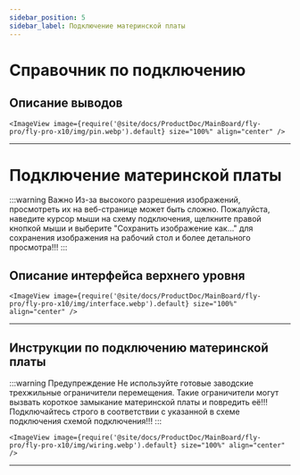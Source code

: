 ```yaml
---
sidebar_position: 5
sidebar_label: Подключение материнской платы
---
```




# Справочник по подключению
## Описание выводов
    <ImageView image={require('@site/docs/ProductDoc/MainBoard/fly-pro/fly-pro-x10/img/pin.webp').default} size="100%" align="center" />
---

# Подключение материнской платы

:::warning Важно
  Из-за высокого разрешения изображений, просмотреть их на веб-странице может быть сложно. Пожалуйста, наведите курсор мыши на схему подключения, щелкните правой кнопкой мыши и выберите "Сохранить изображение как..." для сохранения изображения на рабочий стол и более детального просмотра!!!
:::



## Описание интерфейса верхнего уровня
    <ImageView image={require('@site/docs/ProductDoc/MainBoard/fly-pro/fly-pro-x10/img/interface.webp').default} size="100%" align="center" />
---

## Инструкции по подключению материнской платы

:::warning Предупреждение
  Не используйте готовые заводские трехжильные ограничители перемещения. Такие ограничители могут вызвать короткое замыкание материнской платы и повредить её!!! Подключайтесь строго в соответствии с указанной в схеме подключения схемой подключения!!!
:::

    <ImageView image={require('@site/docs/ProductDoc/MainBoard/fly-pro/fly-pro-x10/img/wiring.webp').default} size="100%" align="center" />
---
